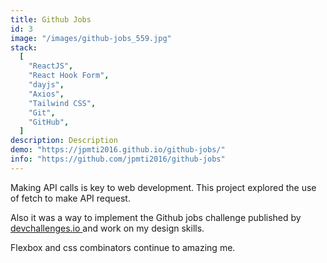 ```yaml
---
title: Github Jobs
id: 3
image: "/images/github-jobs_559.jpg"
stack:
  [
    "ReactJS",
    "React Hook Form",
    "dayjs",
    "Axios",
    "Tailwind CSS",
    "Git",
    "GitHub",
  ]
description: Description
demo: "https://jpmti2016.github.io/github-jobs/"
info: "https://github.com/jpmti2016/github-jobs"
---
```


Making API calls is key to web development. This project explored the use of fetch to make API request.

<p className="mt-2 text-lg text-gray-800 sm:mt-4">
  Also it was a way to implement the
  <span className="font-medium">Github jobs</span> challenge published by
  <a
    className="font-medium text-blue-800 hover:text-blue-500 hover:underline"
    href="https://devchallenges.io/challenges/TtUjDt19eIHxNQ4n5jps"
    target="_blank"
    rel="noreferrer noopener"
  >
    devchallenges.io
  </a>
  and work on my design skills.
</p>

Flexbox and css combinators continue to amazing me.
